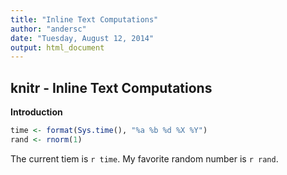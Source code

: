 ```yaml
---
title: "Inline Text Computations"
author: "andersc"
date: "Tuesday, August 12, 2014"
output: html_document
---
```


## knitr - Inline Text Computations

**Introduction**

```r
time <- format(Sys.time(), "%a %b %d %X %Y")
rand <- rnorm(1)
```

The current tiem is `r time`. My favorite random number is `r rand`.